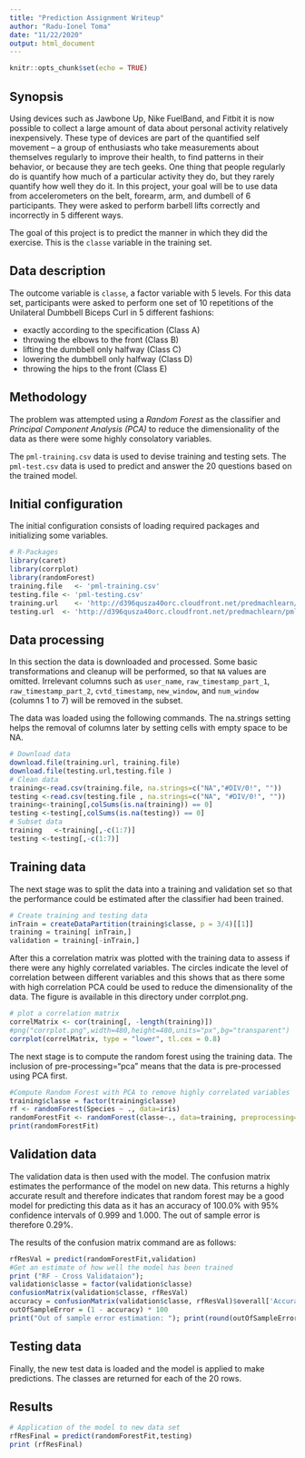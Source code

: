 ```yaml
---
title: "Prediction Assignment Writeup"
author: "Radu-Ionel Toma"
date: "11/22/2020"
output: html_document
---
```


```r
knitr::opts_chunk$set(echo = TRUE)
```

## Synopsis

Using devices such as Jawbone Up, Nike FuelBand, and Fitbit it is now possible to collect a large amount of data about personal activity relatively inexpensively. These type of devices are part of the quantified self movement – a group of enthusiasts who take measurements about themselves regularly to improve their health, to find patterns in their behavior, or because they are tech geeks. One thing that people regularly do is quantify how much of a particular activity they do, but they rarely quantify how well they do it. In this project, your goal will be to use data from accelerometers on the belt, forearm, arm, and dumbell of 6 participants. They were asked to perform barbell lifts correctly and incorrectly in 5 different ways.

The goal of this project is to predict the manner in which they did the exercise. This is the `classe` variable in the training set.

## Data description

The outcome variable is `classe`, a factor variable with 5 levels. For this data set, participants were asked to perform one set of 10 repetitions of the Unilateral Dumbbell Biceps Curl in 5 different fashions:

- exactly according to the specification (Class A)
- throwing the elbows to the front (Class B)
- lifting the dumbbell only halfway (Class C)
- lowering the dumbbell only halfway (Class D)
- throwing the hips to the front (Class E)

## Methodology

The problem was attempted using a *Random Forest* as the classifier and *Principal Component Analysis (PCA)* to reduce the dimensionality of the data as there were some highly consolatory variables.

The `pml-training.csv` data is used to devise training and testing sets.
The `pml-test.csv` data is used to predict and answer the 20 questions based on the trained model.

## Initial configuration

The initial configuration consists of loading required packages and initializing some variables.
```r
# R-Packages
library(caret)
library(corrplot)
library(randomForest)
training.file   <- 'pml-training.csv'
testing.file <- 'pml-testing.csv'
training.url    <- 'http://d396qusza40orc.cloudfront.net/predmachlearn/pml-training.csv'
testing.url  <- 'http://d396qusza40orc.cloudfront.net/predmachlearn/pml-testing.csv'
```

## Data processing

In this section the data is downloaded and processed. Some basic transformations and cleanup will be performed, so that `NA` values are omitted. Irrelevant columns such as `user_name`, `raw_timestamp_part_1`, `raw_timestamp_part_2`, `cvtd_timestamp`, `new_window`, and  `num_window` (columns 1 to 7) will be removed in the subset.

The data was loaded using the following commands. The na.strings setting helps the removal of columns later by setting cells with empty space to be NA.
```r
# Download data
download.file(training.url, training.file)
download.file(testing.url,testing.file )
# Clean data
training<-read.csv(training.file, na.strings=c("NA","#DIV/0!", ""))
testing <-read.csv(testing.file , na.strings=c("NA", "#DIV/0!", ""))
training<-training[,colSums(is.na(training)) == 0]
testing <-testing[,colSums(is.na(testing)) == 0]
# Subset data
training   <-training[,-c(1:7)]
testing <-testing[,-c(1:7)]
```

## Training data

The next stage was to split the data into a training and validation set so that the performance could be estimated after the classifier had been trained. 
```r
# Create training and testing data
inTrain = createDataPartition(training$classe, p = 3/4)[[1]]
training = training[ inTrain,]
validation = training[-inTrain,]
```

After this a correlation matrix was plotted with the training data to assess if there were any highly correlated variables. The circles indicate the level of correlation between different variables and this shows that as there some with high correlation PCA could be used to reduce the dimensionality of the data. The figure is available in this directory under corrplot.png.
```r
# plot a correlation matrix
correlMatrix <- cor(training[, -length(training)])
#png("corrplot.png",width=480,height=480,units="px",bg="transparent")
corrplot(correlMatrix, type = "lower", tl.cex = 0.8)
```

The next stage is to compute the random forest using the training data. The inclusion of pre-processing="pca" means that the data is pre-processed using PCA first.

```r
#Compute Random Forest with PCA to remove highly correlated variables
training$classe = factor(training$classe)
rf <- randomForest(Species ~ ., data=iris)
randomForestFit <- randomForest(classe~., data=training, preprocessing="pca")
print(randomForestFit)
```

## Validation data

The validation data is then used with the model. The confusion matrix estimates the performance of the model on new data. This returns a highly accurate result and therefore indicates that random forest may be a good model for predicting this data as it has an accuracy of 100.0% with 95% confidence intervals of 0.999 and 1.000. The out of sample error is therefore 0.29%.

The results of the confusion matrix command are as follows:
```r
rfResVal = predict(randomForestFit,validation)
#Get an estimate of how well the model has been trained
print ("RF - Cross Validataion"); 
validation$classe = factor(validation$classe)
confusionMatrix(validation$classe, rfResVal)
accuracy = confusionMatrix(validation$classe, rfResVal)$overall['Accuracy'] 
outOfSampleError = (1 - accuracy) * 100
print("Out of sample error estimation: "); print(round(outOfSampleError, digits = 4))
```

## Testing data

Finally, the new test data is loaded and the model is applied to make predictions. The classes are returned for each of the 20 rows.

## Results

```r
# Application of the model to new data set
rfResFinal = predict(randomForestFit,testing)
print (rfResFinal)
```
